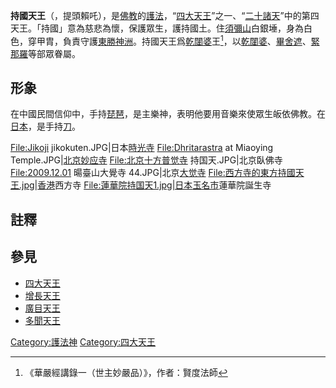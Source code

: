 {{佛教}}
'''持國天王'''（{{lang-sa|धृतराष्ट्र|Dhṛtarāṣṭra}}，提頭賴吒），是[[佛教|佛教]]的[[護法神|護法]]，“[[四大天王|四大天王]]”之一、“[[二十諸天|二十諸天]]”中的第四天王。「持國」意為慈悲為懷，保護眾生，護持國土。住[[須彌山|須彌山]]白銀埵，身為白色，穿甲胄，負責守護[[東勝神洲|東勝神洲]]。持國天王爲[[乾闥婆|乾闥婆]]王<ref>《華嚴經講錄一（世主妙嚴品）》，作者：賢度法師</ref>，以[[乾闥婆|乾闥婆]]、[[畢舍遮|畢舍遮]]、[[緊那羅|緊那羅]]等部眾眷屬。

==形象==
在中國民間信仰中，手持[[琵琶|琵琶]]，是主樂神，表明他要用音樂來使眾生皈依佛教。在[[日本|日本]]，是手持[[刀|刀]]。

<gallery caption="各寺廟持國天王塑像" perrow="5">
File:Jikoji jikokuten.JPG|日本[[時光寺|時光寺]]
File:Dhritarastra at Miaoying Temple.JPG|[[北京|北京]][[妙应寺|妙应寺]]
File:北京十方普觉寺 持国天.JPG|北京臥佛寺
File:2009.12.01 暘臺山大覺寺 44.JPG|北京[[大觉寺|大觉寺]]
File:西方寺的東方持國天王.jpg|[[香港|香港]]西方寺
File:蓮華院持国天1.jpg|日本[[玉名市|玉名市]]蓮華院誕生寺
</gallery>

==註釋==
{{reflist}}

==參見==
* [[四大天王|四大天王]]
* [[增長天王|增長天王]]
* [[廣目天王|廣目天王]]
* [[多聞天王|多聞天王]]

{{commonscat|Dhrtarashtra}}
{{Buddhism-stub}}

[[Category:護法神|Category:護法神]]
[[Category:四大天王|Category:四大天王]]